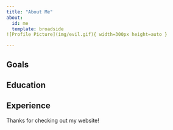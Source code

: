 ```yaml
---
title: "About Me"
about:
  id: me
  template: broadside
![Profile Picture](img/evil.gif){ width=300px height=auto }

---
```


:::{#me}

## Goals

## Education

## Experience

:::

Thanks for checking out my website!

